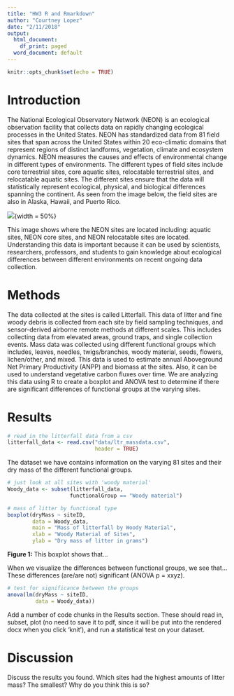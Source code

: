 ```yaml
---
title: "HW3 R and Rmarkdown"
author: "Courtney Lopez"
date: "2/11/2018"
output:
  html_document:
    df_print: paged
  word_document: default
---
```


```r
knitr::opts_chunk$set(echo = TRUE)
```

# Introduction

The National Ecological Observatory Network (NEON) is an ecological observation facility that collects data on rapidly changing ecological processes in the United States. NEON has standardized data from 81 field sites that span across the United States within 20 eco-climatic domains that represent regions of distinct landforms, vegetation, climate and ecosystem dynamics. NEON measures the causes and effects of environmental change in different types of environments. The different types of field sites include core terrestrial sites, core aquatic sites, relocatable terrestrial sites, and relocatable aquatic sites. The different sites ensure that the data will statistically represent ecological, physical, and biological differences spanning the continent. 
As seen from the image below, the field sites are also in Alaska, Hawaii, and Puerto Rico. 

![](2017_NEONDomainOverview.jpg){width = 50%}

This image shows where the NEON sites are located including: aquatic sites, NEON core sites, and NEON relocatable sites are located. Understanding this data is important because it can be used by scientists, researchers, professors, and students to gain knowledge about ecological differences between different environments on recent ongoing data collection. 

# Methods

The data collected at the sites is called Litterfall. This data of litter and fine woody debris is collected from each site by field sampling techniques, and sensor-derived airborne remote methods at different scales. This includes collecting data from elevated areas, ground traps, and single collection events. Mass data was collected using different functional groups which includes, leaves, needles, twigs/branches, woody material, seeds, flowers, lichen/other, and mixed. This data is used to estimate annual Aboveground Net Primary Productivity (ANPP) and biomass at the sites. Also, it can be used to understand vegetative carbon fluxes over time. We are analyzing this data using R to create a boxplot and ANOVA test to determine if there are significant differences of functional groups at the varying sites. 

# Results

```r
# read in the litterfall data from a csv
litterfall_data <- read.csv("data/ltr_massdata.csv",
                            header = TRUE)
```

The dataset we have contains information on the varying 81 sites and their dry mass of the different functional groups. 

```r
# just look at all sites with 'woody material'
Woody_data <- subset(litterfall_data,
                    functionalGroup == "Woody material")
```

```r
# mass of litter by functional type
boxplot(dryMass ~ siteID,
        data = Woody_data,
        main = "Mass of litterfall by Woody Material",
        xlab = "Woody Material of Sites",
        ylab = "Dry mass of litter in grams")
```

**Figure 1:** This boxplot shows that...

When we visualize the differences between functional groups, we see that... These differences (are/are not) significant (ANOVA p = xxyz).

```r
# test for significance between the groups
anova(lm(dryMass ~ siteID,
         data = Woody_data))
```

Add a number of code chunks in the Results section. These should read in, subset, plot (no need to save it to pdf, since it will be put into the rendered docx when you click 'knit'), and run a statistical test on your dataset.

# Discussion

Discuss the results you found. Which sites had the highest amounts of litter mass? The smallest? Why do you think this is so?
